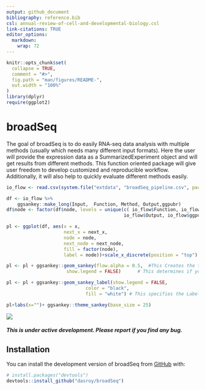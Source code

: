 ```yaml
---
output: github_document
bibliography: reference.bib 
csl: annual-review-of-cell-and-developmental-biology.csl
link-citations: TRUE
editor_options: 
  markdown: 
    wrap: 72
---
```


<!-- README.md is generated from README.Rmd. Please edit that file -->

```r
knitr::opts_chunk$set(
  collapse = TRUE,
  comment = "#>",
  fig.path = "man/figures/README-",
  out.width = "100%"
)
library(dplyr)
require(ggplot2)
```

# broadSeq 

<!-- badges: start -->

<!-- badges: end -->

The goal of broadSeq is to do easily RNA-seq data analysis with multiple
methods (usually which needs many different input formats). Here the
user will provide the expression data as a SummarizedExperiment object
and will get results from different methods. This function oriented package will
give user freedom to develop customized and reproducible workflow. Additionally,
it will also help to quickly evaluate different methods easily.

```r
io_flow <- read.csv(system.file("extdata", "broadSeq_pipeline.csv", package = "broadSeq"))

df <- io_flow %>% 
    ggsankey::make_long(Input,  Function, Method, Output,ggpubr)
df$node <- factor(df$node, levels = unique(c( io_flow$Function, io_flow$Method,
                                           io_flow$Output, io_flow$ggpubr)))

pl <- ggplot(df, aes(x = x,                        
                     next_x = next_x,                                     
                     node = node,
                     next_node = next_node,        
                     fill = factor(node),
                     label = node))+scale_x_discrete(position = "top") 

pl <- pl + ggsankey::geom_sankey(flow.alpha = 0.5,  #This Creates the transparency of your node 
                      show.legend = FALSE)      # This determines if you want your legend to show

pl <- pl + ggsankey::geom_sankey_label(show.legend = FALSE,
                             color = "black", 
                             fill = "white") # This specifies the Label format for each node 

pl+labs(x="")+ ggsankey::theme_sankey(base_size = 25)
```

![](man/figures/README-unnamed-chunk-1-1.png)
  
##### This is under active development. Please report if you find any bug.

## Installation

You can install the development version of broadSeq from
[GitHub](https://github.com/) with:

``` r
# install.packages("devtools")
devtools::install_github("dasroy/broadSeq")
```

